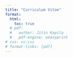 ```yaml
---
title: "Curriculum Vitae"
format:
  html:
    toc: true
  # pdf:
  #   author: Jitin Kapila
  #   pdf-engine: weasyprint  
# css: cv.css
# format-links: [pdf]
---
```



